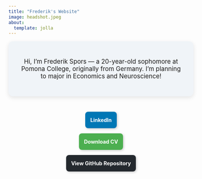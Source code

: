```yaml
---
title: "Frederik's Website"
image: headshot.jpeg
about:
  template: jolla
---
```


<div style="background-color: #f0f4f8; padding: 2em; border-radius: 12px; box-shadow: 0 4px 12px rgba(0,0,0,0.1); text-align: center; margin-top: 1em;">

  <p style="font-size: 1.2em;">
    Hi, I'm Frederik Spors — a 20-year-old sophomore at Pomona College, originally from Germany. I'm planning to major in Economics and Neuroscience!
  </p>

</div>

<div style="height: 2em;"></div>


::: {style="display: flex; flex-direction: column; align-items: center; gap: 1em; margin-top: 1em;"}


<a href="https://www.linkedin.com/in/frederik-spors/" target="_blank" style="
      width: 250px;
      text-align: center;
      padding: 1em;
      background-color: #0077b5;
      color: white;
      text-decoration: none;
      font-weight: bold;
      border-radius: 8px;
      box-shadow: 2px 2px 6px rgba(0,0,0,0.2);
  "> LinkedIn </a>

<a href="Resume.pdf" target="_blank" style="
      width: 250px;
      text-align: center;
      padding: 1em;
      background-color: #4CAF50;
      color: white;
      text-decoration: none;
      font-weight: bold;
      border-radius: 8px;
      box-shadow: 2px 2px 6px rgba(0,0,0,0.2);
  "> Download CV </a>

<a href="https://github.com/FredSp05/FrederikSpors" target="_blank" style="
      width: 250px;
      text-align: center;
      padding: 1em;
      background-color: #24292e;
      color: white;
      text-decoration: none;
      font-weight: bold;
      border-radius: 8px;
      box-shadow: 2px 2px 6px rgba(0,0,0,0.2);
  "> View GitHub Repository </a>
:::

